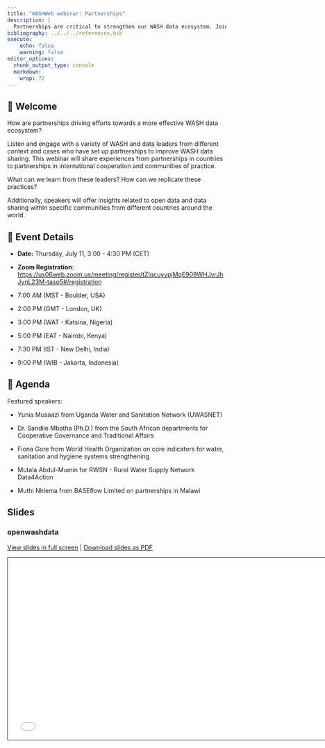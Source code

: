 ```yaml
---
title: "WASHWeb webinar: Partnerships"
description: |
  Partnerships are critical to strengthen our WASH data ecosystem. Join our next webinar on July 11 to to connect, participate, and learn from leaders in collaboration and partnerships!.
bibliography: ../../../references.bib
execute:
    echo: false
    warning: false
editor_options: 
  chunk_output_type: console
  markdown: 
    wrap: 72
---
```


## 👋 Welcome

How are partnerships driving efforts towards a more effective WASH data
ecosystem?

Listen and engage with a variety of WASH and data leaders from different
context and cases who have set up partnerships to improve WASH data
sharing. This webinar will share experiences from partnerships in
countries to partnerships in international cooperation and communities
of practice.

What can we learn from these leaders? How can we replicate these
practices?

Additionally, speakers will offer insights related to open data and data
sharing within specific communities from different countries around the
world.

## 📆 Event Details

-   **Date:** Thursday, July 11, 3:00 - 4:30 PM (CET)

-   **Zoom Registration**:
    <https://us06web.zoom.us/meeting/register/tZIqcuyvpjMqE909WHJvrJhJynL23M-taso5#/registration>

-   7:00 AM (MST - Boulder, USA)

-   2:00 PM (GMT - London, UK)

-   3:00 PM (WAT - Katsina, Nigeria)

-   5:00 PM (EAT - Nairobi, Kenya)

-   7:30 PM (IST - New Delhi, India)

-    9:00 PM (WIB - Jakarta, Indonesia)

## 📝 Agenda

Featured speakers:

-   Yunia Musaazi from Uganda Water and Sanitation Network (UWASNET)

-   Dr. Sandile Mbatha (Ph.D.) from the South African departments for
    Cooperative Governance and Traditional Affairs

-   Fiona Gore from World Health Organization on core indicators for
    water, sanitation and hygiene systems strengthening

-   Mutala Abdul-Mumin for RWSN - Rural Water Supply Network Data4Action

-   Muthi Nhlema from BASEflow Limited on partnerships in Malawi

## Slides 

### openwashdata

[View slides in full screen](../../gallery/slides/washweb-webinar-02/) | [Download slides as PDF](https://github.com/openwashdata/website/raw/main/pages/gallery/slides/washweb-webinar-02/washweb-webinar-02-openwashdata.pdf)

```{=html}
<iframe class="slide-deck" src="../../gallery/slides/washweb-webinar-02/" height="420" width="747" style="border: 1px solid #123233;"></iframe>
```
